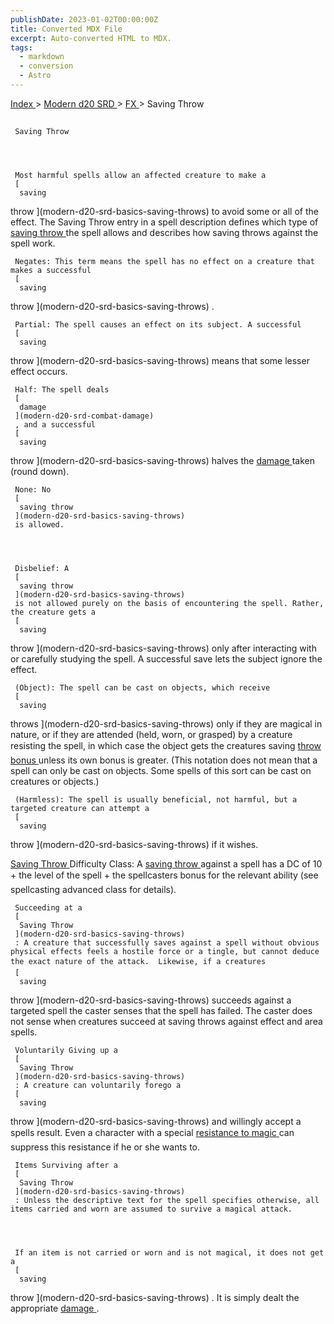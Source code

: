 ```yaml
---
publishDate: 2023-01-02T00:00:00Z
title: Converted MDX File
excerpt: Auto-converted HTML to MDX.
tags:
  - markdown
  - conversion
  - Astro
---
```


[
Index
](-index) >
[
Modern d20 SRD
](modern-d20-srd-index) >
[
FX
](modern-d20-srd-fx-index) > Saving Throw

##

     Saving Throw




     Most harmful spells allow an affected creature to make a
     [
      saving

throw
](modern-d20-srd-basics-saving-throws)
to avoid some or all of the effect. The Saving Throw entry in a spell description defines which type of
[
saving
throw
](modern-d20-srd-basics-saving-throws)
the spell allows and describes how saving throws against the spell work.

     Negates: This term means the spell has no effect on a creature that makes a successful
     [
      saving

throw
](modern-d20-srd-basics-saving-throws)
.

     Partial: The spell causes an effect on its subject. A successful
     [
      saving

throw
](modern-d20-srd-basics-saving-throws)
means that some lesser effect occurs.

     Half: The spell deals
     [
      damage
     ](modern-d20-srd-combat-damage)
     , and a successful
     [
      saving

throw
](modern-d20-srd-basics-saving-throws)
halves the
[
damage
](modern-d20-srd-combat-damage)
taken (round down).

     None: No
     [
      saving throw
     ](modern-d20-srd-basics-saving-throws)
     is allowed.




     Disbelief: A
     [
      saving throw
     ](modern-d20-srd-basics-saving-throws)
     is not allowed purely on the basis of encountering the spell. Rather, the creature gets a
     [
      saving

throw
](modern-d20-srd-basics-saving-throws)
only after interacting with or carefully studying the spell. A successful save lets the subject ignore the effect.

     (Object): The spell can be cast on objects, which receive
     [
      saving

throws
](modern-d20-srd-basics-saving-throws)
only if they are magical in nature, or if they are attended (held, worn, or grasped) by a creature resisting the spell, in which case the object gets the creatures saving
[
throw
bonus
](modern-d20-srd-basics-saving-throws)
unless its own bonus is greater. (This notation does not mean that a spell can only be cast on objects. Some spells of this sort can be cast on creatures or objects.)

     (Harmless): The spell is usually beneficial, not harmful, but a targeted creature can attempt a
     [
      saving

throw
](modern-d20-srd-basics-saving-throws)
if it wishes.

[
Saving Throw
](modern-d20-srd-basics-saving-throws)
Difficulty Class: A
[
saving
throw
](modern-d20-srd-basics-saving-throws)
against a spell has a DC of 10 + the level of the spell + the spellcasters bonus for the relevant ability (see spellcasting advanced class for details).

     Succeeding at a
     [
      Saving Throw
     ](modern-d20-srd-basics-saving-throws)
     : A creature that successfully saves against a spell without obvious physical effects feels a hostile force or a tingle, but cannot deduce the exact nature of the attack.  Likewise, if a creatures
     [
      saving

throw
](modern-d20-srd-basics-saving-throws)
succeeds against a targeted spell the caster senses that the spell has failed. The caster does not sense when creatures succeed at saving throws against effect and area spells.

     Voluntarily Giving up a
     [
      Saving Throw
     ](modern-d20-srd-basics-saving-throws)
     : A creature can voluntarily forego a
     [
      saving

throw
](modern-d20-srd-basics-saving-throws)
and willingly accept a spells result. Even a character with a special
[
resistance
to magic
](modern-d20-srd-special-abilities-spell-resistance)
can suppress this resistance if he or she wants to.

     Items Surviving after a
     [
      Saving Throw
     ](modern-d20-srd-basics-saving-throws)
     : Unless the descriptive text for the spell specifies otherwise, all items carried and worn are assumed to survive a magical attack.




     If an item is not carried or worn and is not magical, it does not get a
     [
      saving

throw
](modern-d20-srd-basics-saving-throws)
. It is simply dealt the appropriate
[
damage
](modern-d20-srd-combat-damage)
.
